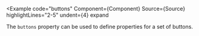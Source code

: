 
<Example
  code="buttons"
  Component={Component}
  Source={Source}
  highlightLines="2-5"
  undent={4}
  expand
>
  The `buttons` property can be used to define properties
  for a set of buttons.
</Example>
